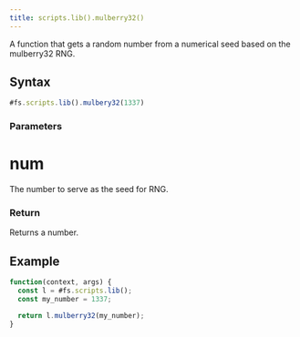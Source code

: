 ```yaml
---
title: scripts.lib().mulberry32()
---
```


A function that gets a random number from a numerical seed based on the mulberry32 RNG.

## Syntax

```js
#fs.scripts.lib().mulbery32(1337)
```

### Parameters

# num

The number to serve as the seed for RNG.

### Return

Returns a number.

## Example

```js
function(context, args) {
  const l = #fs.scripts.lib();
  const my_number = 1337;

  return l.mulberry32(my_number);
}
```
